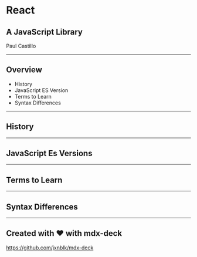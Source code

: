 
<Head>
  <title>React for BTS</title>
</Head>

# React

## A JavaScript Library

Paul Castillo

---

## Overview

- History
- JavaScript ES Version
- Terms to Learn
- Syntax Differences

---

## History

---

## JavaScript Es Versions

---

## Terms to Learn

---

## Syntax Differences

---

## Created with ❤️ with mdx-deck

<https://github.com/jxnblk/mdx-deck>
